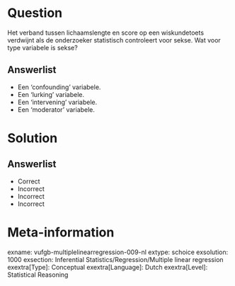 Question
========
  
Het verband tussen lichaamslengte en score op een wiskundetoets verdwijnt als de onderzoeker statistisch controleert voor sekse. Wat voor type variabele is sekse?

  
Answerlist
----------
* Een ‘confounding’ variabele.
* Een ‘lurking’ variabele.
* Een ‘intervening’ variabele.
* Een ‘moderator’ variabele.

Solution
========

Answerlist
----------
* Correct
* Incorrect
* Incorrect
* Incorrect

Meta-information
================
exname: vufgb-multiplelinearregression-009-nl
extype: schoice
exsolution: 1000
exsection: Inferential Statistics/Regression/Multiple linear regression
exextra[Type]: Conceptual
exextra[Language]: Dutch
exextra[Level]: Statistical Reasoning